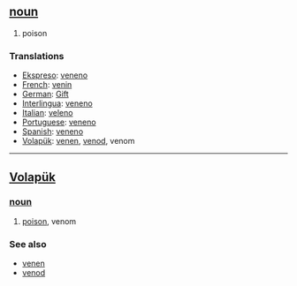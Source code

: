 == [[noun]] ==
# poison

=== Translations === 
*[[Ekspreso]]: [[veneno]]
*[[French]]: [[venin]] 
*[[German]]: [[Gift]] 
*[[Interlingua]]: [[veneno]] 
*[[Italian]]: [[veleno]] 
*[[Portuguese]]: [[veneno]] 
*[[Spanish]]: [[veneno]] 
*[[Volapük]]: [[venen]], [[venod]], venom

----

== [[Volapük]] == 
=== [[noun]] === 
# [[poison]], venom
 
=== See also ===
*[[venen]]
*[[venod]]